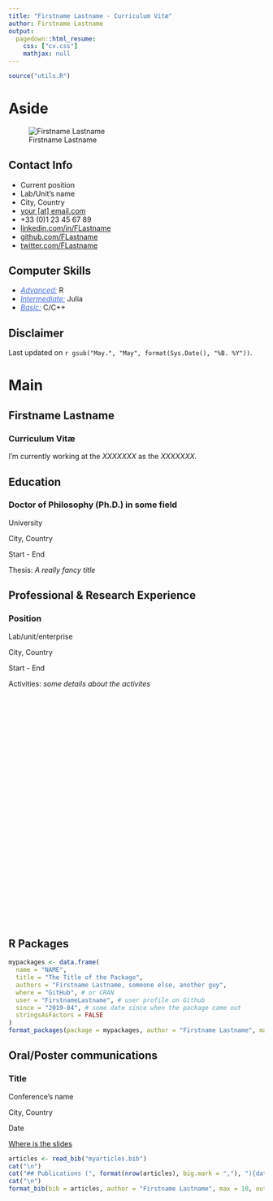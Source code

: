 ```yaml
---
title: "Firstname Lastname - Curriculum Vitæ"
author: Firstname Lastname
output:
  pagedown::html_resume:
    css: ["cv.css"]
    mathjax: null
---
```

 
```r
source("utils.R")
```

# Aside

![Firstname Lastname](https://upload.wikimedia.org/wikipedia/commons/thumb/9/91/Octicons-mark-github.svg/600px-Octicons-mark-github.svg.png){width=226px, id="picture"}


## Contact Info {#contact}

- <i class="fa fa-user" style="color: #4169e1;"></i> Current position
- <i class="fa fa-university" style="color: #4169e1;"></i> Lab/Unit's name
- <i class="fa fa-map-marker" style="color: #4169e1;"></i> City, Country
- <i class="fa fa-envelope" style="color: #4169e1;"></i> [your [at] email.com](mailto:your@email.com)
- <i class="fa fa-phone" style="color: #4169e1;"></i> +33 (0)1 23 45 67 89
- <i class="fa fa-linkedin" style="color: #4169e1;"></i> [linkedin.com/in/FLastname](https://www.linkedin.com/in/FLastname)
- <i class="fa fa-github" style="color: #4169e1;"></i> [github.com/FLastname](https://github.com/FLastname)
- <i class="fa fa-twitter" style="color: #4169e1;"></i> [twitter.com/FLastname](https://twitter.com/FLastname)

## Computer Skills {#skills}

- <u style="color: #4169e1;">*Advanced:*</u> R
- <u style="color: #4169e1;">*Intermediate:*</u> Julia
- <u style="color: #4169e1;">*Basic:*</u> C/C++

## Disclaimer {#disclaimer}

Last updated on `r gsub("May.", "May", format(Sys.Date(), "%B. %Y"))`.



# Main

## Firstname Lastname {#title}

### Curriculum Vitæ

I'm currently working at the *XXXXXXX* as the *XXXXXXX*.

## Education {data-icon=graduation-cap data-concise=true}

### Doctor of Philosophy (Ph.D.) in some field

University

City, Country

Start - End

Thesis: *A really fancy title*


## Professional & Research Experience {data-icon=laptop}

### Position

Lab/unit/enterprise

City, Country

Start - End

Activities: *some details about the activites*


<p style="margin-bottom: 13cm"> </p> <!-- just to make sure the part with aside are on the second page -->


## R Packages {data-icon=code}

```r
mypackages <- data.frame(
  name = "NAME",
  title = "The Title of the Package",
  authors = "Firstname Lastname, someone else, another guy",
  where = "GitHub", # or CRAN
  user = "FirstnameLastname", # user profile on Github
  since = "2019-04", # some date since when the package came out
  stringsAsFactors = FALSE
)
format_packages(package = mypackages, author = "Firstname Lastname", max = 57, output = "resume")
```


## Oral/Poster communications {data-icon=comment-dots}

### Title

Conference's name

City, Country

Date

::: aside
[<i class="fa fa-github"></i> Where is the slides](some URL where the slides or poster can be found)
:::


<!-- ## Publications {data-icon=newspaper} -->

```r
articles <- read_bib("myarticles.bib")
cat("\n")
cat("## Publications (", format(nrow(articles), big.mark = ","), "){data-icon=newspaper}\n\n", sep = "")
cat("\n")
format_bib(bib = articles, author = "Firstname Lastname", max = 10, output = "resume")
```

